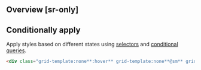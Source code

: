 ## Overview [sr-only]
<Overview/>

## Conditionally apply
Apply styles based on different states using [selectors](/docs/state-selectors) and [conditional queries](/docs/conditional-queries).
```html
<div class="grid-template:none**:hover** grid-template:none**@sm** grid-template:none**@dark** grid-template:none**@print**">…</div>
```

